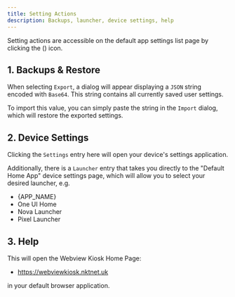 ```yaml
---
title: Setting Actions
description: Backups, launcher, device settings, help
---
```



Setting actions are accessible on the default app settings list page by clicking
the <span className="inline-flex">(<EllipsisVertical />)</span> icon.

## 1. Backups & Restore

When selecting `Export`, a dialog will appear displaying a `JSON` string encoded with `Base64`.
This string contains all currently saved user settings.

To import this value, you can simply paste the string in the `Import` dialog, which will restore
the exported settings.

## 2. Device Settings

Clicking the `Settings` entry here will open your device's settings application.

Additionally, there is a `Launcher` entry that takes you directly to the "Default Home App"
device settings page, which will allow you to select your desired launcher, e.g.

- {APP_NAME}
- One UI Home
- Nova Launcher
- Pixel Launcher

## 3. Help

This will open the Webview Kiosk Home Page:

- https://webviewkiosk.nktnet.uk

in your default browser application.
